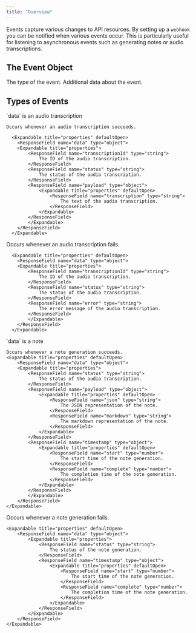 ```yaml
---
title: "Overview"
---
```


Events capture various changes to API resources.
By setting up a `webhook` you can be notified when various events occur. 
This is particularly useful for listening to asynchronous events such as generating notes or audio transcriptions.

## The Event Object

<ResponseField name="type" type="string">
    The type of the event.
</ResponseField>

<ResponseField name="data" type="object">
    Additional data about the event. 
</ResponseField>

## Types of Events

<ResponseField name="audio_transcription.succeeded">
    `data` is an audio transcription

    Occurs whenever an audio transcription succeeds.

      <Expandable title="properties" defaultOpen>
        <ResponseField name="data" type="object">
        <Expandable title="properties">
            <ResponseField name="transcriptionId" type="string">
                The ID of the audio transcription.
            </ResponseField>
            <ResponseField name="status" type="string">
                The status of the audio transcription.
            </ResponseField>
            <ResponseField name="payload" type="object">
                <Expandable title="properties" defaultOpen>
                    <ResponseField name="transcription" type="string">
                        The text of the audio transcription.
                    </ResponseField>
                </Expandable>
            </ResponseField>
            </Expandable>
        </ResponseField>
      </Expandable>
</ResponseField>

<ResponseField name="audio_transcription.failed">
    Occurs whenever an audio transcription fails.

      <Expandable title="properties" defaultOpen>
        <ResponseField name="data" type="object">
        <Expandable title="properties">
            <ResponseField name="transcriptionId" type="string">
                The ID of the audio transcription.
            </ResponseField>
            <ResponseField name="status" type="string">
                The status of the audio transcription.
            </ResponseField>
            <ResponseField name="error" type="string">
                The error message of the audio transcription.
            </ResponseField>
            </Expandable>
        </ResponseField>
      </Expandable>
</ResponseField>

<ResponseField name="note_generation.succeeded">
    `data` is a note

    Occurs whenever a note generation succeeds.
    <Expandable title="properties" defaultOpen>
        <ResponseField name="data" type="object">
        <Expandable title="properties">
            <ResponseField name="status" type="string">
                The status of the audio transcription.
            </ResponseField>
            <ResponseField name="payload" type="object">
                <Expandable title="properties" defaultOpen>
                    <ResponseField name="json" type="string">
                        The JSON representation of the note.
                    </ResponseField>
                    <ResponseField name="markdown" type="string">
                        The markdown representation of the note.
                    </ResponseField>
                </Expandable>
            </ResponseField>
            <ResponseField name="timestamp" type="object">
                <Expandable title="properties" defaultOpen>
                    <ResponseField name="start" type="number">
                        The start time of the note generation.
                    </ResponseField>
                    <ResponseField name="complete" type="number">
                        The completion time of the note generation.
                    </ResponseField>
                </Expandable>
            </ResponseField>
            </Expandable>
        </ResponseField>
    </Expandable>
</ResponseField>

<ResponseField name="note_generation.failed">
    Occurs whenever a note generation fails.

    <Expandable title="properties" defaultOpen>
        <ResponseField name="data" type="object">
            <Expandable title="properties">
                <ResponseField name="status" type="string">
                    The status of the note generation.
                </ResponseField>
                <ResponseField name="timestamp" type="object">
                    <Expandable title="properties" defaultOpen>
                        <ResponseField name="start" type="number">
                            The start time of the note generation.
                        </ResponseField>
                        <ResponseField name="complete" type="number">
                            The completion time of the note generation.
                        </ResponseField>
                    </Expandable>
                </ResponseField>
            </Expandable>
        </ResponseField>
    </Expandable>
</ResponseField>

